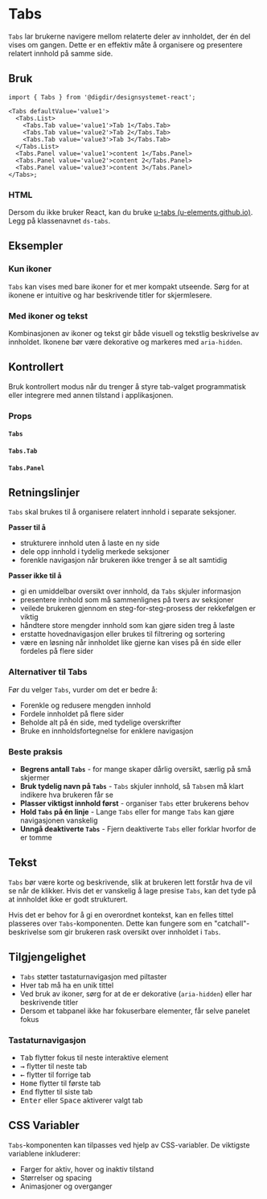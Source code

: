 
<Meta of={TabsStories} />

# Tabs

`Tabs` lar brukerne navigere mellom relaterte deler av innholdet, der én del vises om gangen. Dette er en effektiv måte å organisere og presentere relatert innhold på samme side.

<Primary />
<Controls />

## Bruk

```tsx
import { Tabs } from '@digdir/designsystemet-react';

<Tabs defaultValue='value1'>
  <Tabs.List>
    <Tabs.Tab value='value1'>Tab 1</Tabs.Tab>
    <Tabs.Tab value='value2'>Tab 2</Tabs.Tab>
    <Tabs.Tab value='value3'>Tab 3</Tabs.Tab>
  </Tabs.List>
  <Tabs.Panel value='value1'>content 1</Tabs.Panel>
  <Tabs.Panel value='value2'>content 2</Tabs.Panel>
  <Tabs.Panel value='value3'>content 3</Tabs.Panel>
</Tabs>;
```
### HTML
Dersom du ikke bruker React, kan du bruke [u-tabs (u-elements.github.io)](https://u-elements.github.io/u-elements/elements/u-tabs).
Legg på klassenavnet `ds-tabs`.

## Eksempler

### Kun ikoner
`Tabs` kan vises med bare ikoner for et mer kompakt utseende. Sørg for at ikonene er intuitive og har beskrivende titler for skjermlesere.

<Canvas of={TabsStories.IconsOnly} />

### Med ikoner og tekst
Kombinasjonen av ikoner og tekst gir både visuell og tekstlig beskrivelse av innholdet. Ikonene bør være dekorative og markeres med `aria-hidden`.

<Canvas of={TabsStories.IconsWithText} />

## Kontrollert
Bruk kontrollert modus når du trenger å styre tab-valget programmatisk eller integrere med annen tilstand i applikasjonen.

<Canvas of={TabsStories.Controlled} />

### Props

#### `Tabs`

<ArgTypes of={Tabs} />

#### `Tabs.Tab`

<ArgTypes of={TabsTab} />

#### `Tabs.Panel`

<ArgTypes of={TabsPanel} />

## Retningslinjer

`Tabs` skal brukes til å organisere relatert innhold i separate seksjoner.

**Passer til å** 
* strukturere innhold uten å laste en ny side
* dele opp innhold i tydelig merkede seksjoner
* forenkle navigasjon når brukeren ikke trenger å se alt samtidig

**Passer ikke til å**
* gi en umiddelbar oversikt over innhold, da `Tabs` skjuler informasjon
* presentere innhold som må sammenlignes på tvers av seksjoner
* veilede brukeren gjennom en steg-for-steg-prosess der rekkefølgen er viktig
* håndtere store mengder innhold som kan gjøre siden treg å laste
* erstatte hovednavigasjon eller brukes til filtrering og sortering
* være en løsning når innholdet like gjerne kan vises på én side eller fordeles på flere sider

### Alternativer til Tabs
Før du velger `Tabs`, vurder om det er bedre å:
* Forenkle og redusere mengden innhold
* Fordele innholdet på flere sider
* Beholde alt på én side, med tydelige overskrifter
* Bruke en innholdsfortegnelse for enklere navigasjon

### Beste praksis
* **Begrens antall `Tabs`** - for mange skaper dårlig oversikt, særlig på små skjermer
* **Bruk tydelig navn på `Tabs`** - `Tabs` skjuler innhold, så `Tabs`en må klart indikere hva brukeren får se
* **Plasser viktigst innhold først** - organiser `Tabs` etter brukerens behov
* **Hold `Tabs` på én linje** - Lange `Tabs` eller for mange `Tabs` kan gjøre navigasjonen vanskelig
* **Unngå deaktiverte `Tabs`** - Fjern deaktiverte `Tabs` eller forklar hvorfor de er tomme

## Tekst
`Tabs` bør være korte og beskrivende, slik at brukeren lett forstår hva de vil se når de klikker. Hvis det er vanskelig å lage presise `Tabs`, kan det tyde på at innholdet ikke er godt strukturert.

Hvis det er behov for å gi en overordnet kontekst, kan en felles tittel plasseres over `Tabs`-komponenten. Dette kan fungere som en "catchall"-beskrivelse som gir brukeren rask oversikt over innholdet i `Tabs`.


## Tilgjengelighet
* `Tabs` støtter tastaturnavigasjon med piltaster
* Hver tab må ha en unik tittel
* Ved bruk av ikoner, sørg for at de er dekorative (`aria-hidden`) eller har beskrivende titler
* Dersom et tabpanel ikke har fokuserbare elementer, får selve panelet fokus


### Tastaturnavigasjon
* <kbd>Tab</kbd> flytter fokus til neste interaktive element
* <kbd data-icon>→</kbd> flytter til neste tab
* <kbd data-icon>←</kbd> flytter til forrige tab
* <kbd>Home</kbd> flytter til første tab
* <kbd>End</kbd> flytter til siste tab
* <kbd>Enter</kbd> eller <kbd>Space</kbd> aktiverer valgt tab


## CSS Variabler
`Tabs`-komponenten kan tilpasses ved hjelp av CSS-variabler. De viktigste variablene inkluderer:
* Farger for aktiv, hover og inaktiv tilstand
* Størrelser og spacing
* Animasjoner og overganger

<CssVariables css={css} />
